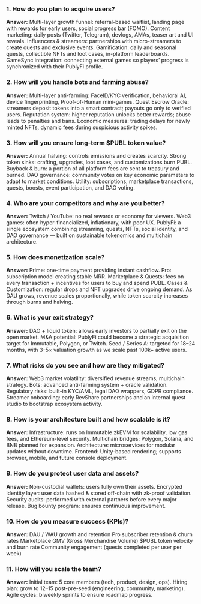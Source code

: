 ### 1. How do you plan to acquire users?

**Answer:**
Multi-layer growth funnel: referral-based waitlist, landing page with rewards for early users, social progress bar (FOMO).
Content marketing: daily posts (Twitter, Telegram), devlogs, AMAs, teaser art and UI reveals.
Influencers & streamers: partnerships with micro-streamers to create quests and exclusive events.
Gamification: daily and seasonal quests, collectible NFTs and loot cases, in-platform leaderboards.
GameSync integration: connecting external games so players’ progress is synchronized with their PublyFi profile.

### 2. How will you handle bots and farming abuse?

**Answer:**
Multi-layer anti-farming: FaceID/KYC verification, behavioral AI, device fingerprinting, Proof-of-Human mini-games.
Quest Escrow Oracle: streamers deposit tokens into a smart contract; payouts go only to verified users.
Reputation system: higher reputation unlocks better rewards; abuse leads to penalties and bans.
Economic measures: trading delays for newly minted NFTs, dynamic fees during suspicious activity spikes.

### 3. How will you ensure long-term $PUBL token value?

**Answer:**
Annual halving: controls emissions and creates scarcity.
Strong token sinks: crafting, upgrades, loot cases, and customizations burn PUBL.
Buyback & burn: a portion of all platform fees are sent to treasury and burned.
DAO governance: community votes on key economic parameters to adapt to market conditions.
Utility: subscriptions, marketplace transactions, quests, boosts, event participation, and DAO voting.

### 4. Who are your competitors and why are you better?

**Answer:**
Twitch / YouTube: no real rewards or economy for viewers.
Web3 games: often hyper-financialized, inflationary, with poor UX.
PublyFi: a single ecosystem combining streaming, quests, NFTs, social identity, and DAO governance — built on sustainable tokenomics and multichain architecture.

### 5. How does monetization scale?

**Answer:**
Prime: one-time payment providing instant cashflow.
Pro: subscription model creating stable MRR.
Marketplace & Quests: fees on every transaction + incentives for users to buy and spend PUBL.
Cases & Customization: regular drops and NFT upgrades drive ongoing demand.
As DAU grows, revenue scales proportionally, while token scarcity increases through burns and halving.

### 6. What is your exit strategy?

**Answer:**
DAO + liquid token: allows early investors to partially exit on the open market.
M&A potential: PublyFi could become a strategic acquisition target for Immutable, Polygon, or Twitch.
Seed / Series A: targeted for 18–24 months, with 3–5× valuation growth as we scale past 100k+ active users.

### 7. What risks do you see and how are they mitigated?

**Answer:**
Web3 market volatility: diversified revenue streams, multichain strategy.
Bots: advanced anti-farming system + oracle validation.
Regulatory risks: built-in KYC/AML, legal DAO wrappers, GDPR compliance.
Streamer onboarding: early RevShare partnerships and an internal quest studio to bootstrap ecosystem activity.

### 8. How is your architecture built and how scalable is it?

**Answer:**
Infrastructure: runs on Immutable zkEVM for scalability, low gas fees, and Ethereum-level security.
Multichain bridges: Polygon, Solana, and BNB planned for expansion.
Architecture: microservices for modular updates without downtime.
Frontend: Unity-based rendering; supports browser, mobile, and future console deployment.

### 9. How do you protect user data and assets?

**Answer:**
Non-custodial wallets: users fully own their assets.
Encrypted identity layer: user data hashed & stored off-chain with zk-proof validation.
Security audits: performed with external partners before every major release.
Bug bounty program: ensures continuous improvement.

### 10. How do you measure success (KPIs)?

**Answer:**
DAU / WAU growth and retention
Pro subscriber retention & churn rates
Marketplace GMV (Gross Merchandise Volume)
$PUBL token velocity and burn rate
Community engagement (quests completed per user per week)

### 11. How will you scale the team?

**Answer:**
Initial team: 5 core members (tech, product, design, ops).
Hiring plan: grow to 12–15 post-pre-seed (engineering, community, marketing).
Agile cycles: biweekly sprints to ensure roadmap progress.